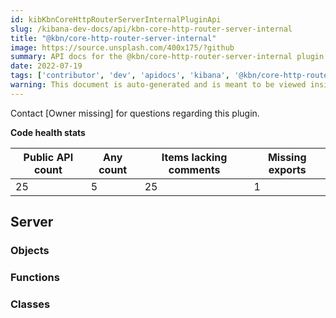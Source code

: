 ```yaml
---
id: kibKbnCoreHttpRouterServerInternalPluginApi
slug: /kibana-dev-docs/api/kbn-core-http-router-server-internal
title: "@kbn/core-http-router-server-internal"
image: https://source.unsplash.com/400x175/?github
summary: API docs for the @kbn/core-http-router-server-internal plugin
date: 2022-07-19
tags: ['contributor', 'dev', 'apidocs', 'kibana', '@kbn/core-http-router-server-internal']
warning: This document is auto-generated and is meant to be viewed inside our experimental, new docs system. Reach out in #docs-engineering for more info.
---
```




Contact [Owner missing] for questions regarding this plugin.

**Code health stats**

| Public API count  | Any count | Items lacking comments | Missing exports |
|-------------------|-----------|------------------------|-----------------|
| 25 | 5 | 25 | 1 |

## Server

### Objects
<DocDefinitionList data={kbnCoreHttpRouterServerInternalObj.server.objects}/>

### Functions
<DocDefinitionList data={kbnCoreHttpRouterServerInternalObj.server.functions}/>

### Classes
<DocDefinitionList data={kbnCoreHttpRouterServerInternalObj.server.classes}/>

